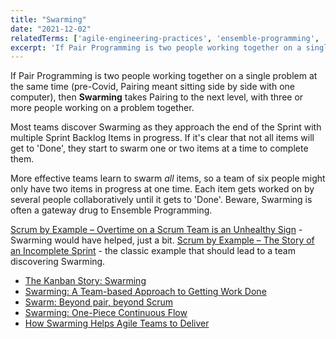```yaml
---
title: "Swarming"
date: "2021-12-02"
relatedTerms: ['agile-engineering-practices', 'ensemble-programming', 'pair-programming']
excerpt: 'If Pair Programming is two people working together on a single problem at the same time'
---
```


If Pair Programming is two people working together on a single problem at the same time (pre-Covid, Pairing meant sitting side by side with one computer), then **Swarming** takes Pairing to the next level, with three or more people working on a problem together.

Most teams discover Swarming as they approach the end of the Sprint with multiple Sprint Backlog Items in progress. If it's clear that not all items will get to 'Done', they start to swarm one or two items at a time to complete them.

More effective teams learn to swarm _all_ items, so a team of six people might only have two items in progress at one time. Each item gets worked on by several people collaboratively until it gets to 'Done'. Beware, Swarming is often a gateway drug to Ensemble Programming.

[Scrum by Example – Overtime on a Scrum Team is an Unhealthy Sign](/blog/scrummaster-tales-overtime-on-a-scrum-team-is-an-unhealthy-sign) - Swarming would have helped, just a bit. [Scrum by Example – The Story of an Incomplete Sprint](/blog/scrum-by-example-the-story-of-an-incomplete-sprint) - the classic example that should lead to a team discovering Swarming.

<HighlightBox heading="Resource Links" variant="resourceLinks">

- [The Kanban Story: Swarming](https://brodzinski.com/2010/05/kanban-swarming.html)
- [Swarming: A Team-based Approach to Getting Work Done](https://medium.com/agile-outside-the-box/swarming-a-team-based-approach-to-getting-work-done-1434243f38b8)
- [Swarm: Beyond pair, beyond Scrum](https://www.agilealliance.org/resources/experience-reports/swarm-beyond-pair-beyond-scrum/)
- [Swarming: One-Piece Continuous Flow](http://scrumbook.org/product-organization-pattern-language/development-team/swarming--one-piece-continuous-flow.html)
- [How Swarming Helps Agile Teams to Deliver](https://www.infoq.com/news/2013/02/swarming-agile-teams-deliver/)

</HighlightBox>
